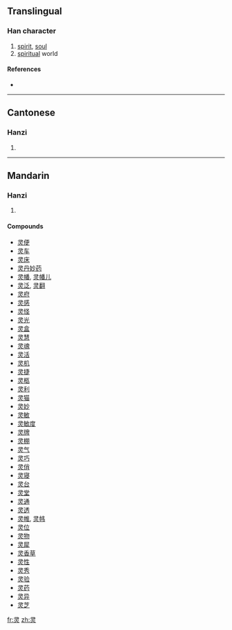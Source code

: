 {{also|靈}}
==Translingual==

===Han character===
{{Han char|rn=86|rad=火|as=03|sn=7|four=|canj=尸一火 (SMF)|ids=[[彐]]+[[火]]}}

# [[spirit]], [[soul]]
# [[spiritual]] world

====References====
* {{Han ref|kx=0666.080|dkj=18868|dj=1075.130|hdz=32190.030|uh=7075|ud=28789}}

----

==Cantonese==

===Hanzi===
{{yue-hanzi|jyut=|y=ling4|tra=靈}}

# {{defn|Cantonese|sort=火03}}

----

==Mandarin==

===Hanzi===
{{cmn-hanzi|tra=靈|pin=[[líng]] ([[ling2]])|wg=ling<sup>2</sup>}}

# {{defn|Mandarin|sort=火03}}

====Compounds====
* [[灵便]]
* [[灵车]]
* [[灵床]]
* [[灵丹妙药]]
* [[灵幡]], [[灵幡儿]]
* [[灵泛]], [[灵翻]]
* [[灵府]]
* [[灵感]]
* [[灵怪]]
* [[灵光]]
* [[灵盒]]
* [[灵慧]]
* [[灵魂]]
* [[灵活]]
* [[灵机]]
* [[灵捷]]
* [[灵柩]]
* [[灵利]]
* [[灵猫]]
* [[灵妙]]
* [[灵敏]]
* [[灵敏度]]
* [[灵牌]]
* [[灵棚]]
* [[灵气]]
* [[灵巧]]
* [[灵俏]]
* [[灵寝]]
* [[灵台]]
* [[灵堂]]
* [[灵通]]
* [[灵透]]
* [[灵帷]], [[灵帏]]
* [[灵位]]
* [[灵物]]
* [[灵犀]]
* [[灵香草]]
* [[灵性]]
* [[灵秀]]
* [[灵验]]
* [[灵药]]
* [[灵异]]
* [[灵芝]]

[[fr:灵]]
[[zh:灵]]